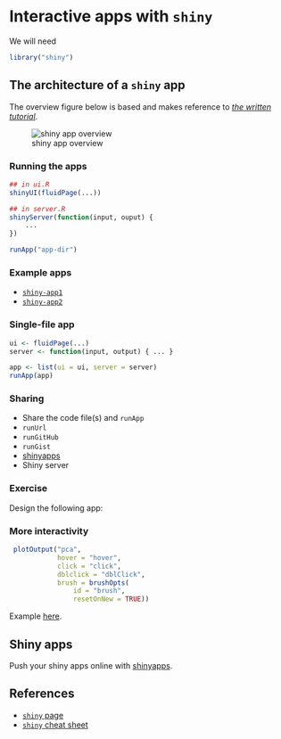 # Interactive apps with `shiny`

We will need

```r
library("shiny")
```

## The architecture of a `shiny` app

The overview figure below is based and makes reference to
[*the written tutorial*](http://shiny.rstudio.com/tutorial/lesson1/).

![shiny app overview](./figs/shiny-overview.jpg)

### Running the apps

```r
## in ui.R
shinyUI(fluidPage(...))
```

```r
## in server.R
shinyServer(function(input, ouput) {
    ...
})
```

```r
runApp("app-dir")
```

### Example apps

* [`shiny-app1`](./shiny-app1)
* [`shiny-app2`](./shiny-app1)

### Single-file app

```r
ui <- fluidPage(...)
server <- function(input, output) { ... }

app <- list(ui = ui, server = server)
runApp(app)
```

### Sharing

* Share the code file(s) and `runApp`
* `runUrl`
* `runGitHub`
* `runGist`
* [shinyapps](http://wwwshinyapps.io)
* Shiny server

### Exercise

Design the following app:

### More interactivity

```r
 plotOutput("pca",
            hover = "hover",
            click = "click",
            dblclick = "dblClick",
            brush = brushOpts(
                id = "brush",
                resetOnNew = TRUE))
```

Example [here](http://shiny.rstudio.com/gallery/plot-interaction-advanced.html).

## Shiny apps

Push your shiny apps online with [shinyapps](http://www.shinyapps.io/).


## References

* [`shiny` page](http://shiny.rstudio.com/)
* [`shiny` cheat sheet](https://www.rstudio.com/wp-content/uploads/2016/01/shiny-cheatsheet.pdf)

